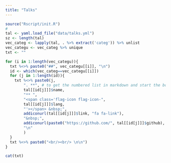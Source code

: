 ```yaml
---
title: "Talks"
---
```




```r
source("Rscript/init.R")
#
tal <- yaml.load_file("data/talks.yml")
sz <- length(tal)
vec_categ <- lapply(tal, . %>% extract('categ')) %>% unlist
vec_categu <- vec_categ %>% unique
txt <- ""

for (i in 1:length(vec_categu)){
  txt %<>% paste0("##", vec_categu[[i]], "\n")
  id <- which(vec_categ==vec_categu[[i]])
  for (j in 1:length(id)){
    txt %<>% paste0(j,
        ". **", # to get the numbered list in markdown and start the bold font
        tal[[id[j]]]$name,
        "** ",
        "<span class='flag-icon flag-icon-",
        tal[[id[j]]]$lang,
        "'></span> &nbsp;",
        addiconurl(tal[[id[j]]]$link, "fa fa-link"),
        "&nbsp;",
        addiconurl(paste0("https://github.com/", tal[[id[j]]]$github), "fa fa-github"),
        "\n"
        )
  }
  txt %<>% paste0("<br/><br/> \n\n")
}

cat(txt)
```

